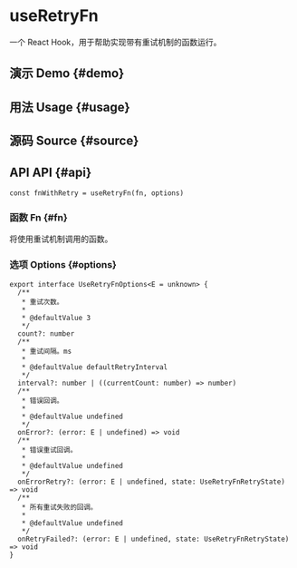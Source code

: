 # useRetryFn


<HooksType category="Utilities" lowLevel />

<Since version="v1.4.0" />

一个 React Hook，用于帮助实现带有重试机制的函数运行。

## 演示 Demo \{#demo}


<App />

## 用法 Usage \{#usage}



## 源码 Source \{#source}


<Source />

## API API \{#api}

```tsx
const fnWithRetry = useRetryFn(fn, options)
```

### 函数 Fn \{#fn}

将使用重试机制调用的函数。

### 选项 Options \{#options}

```tsx
export interface UseRetryFnOptions<E = unknown> {
  /**
   * 重试次数。
   *
   * @defaultValue 3
   */
  count?: number
  /**
   * 重试间隔。ms
   *
   * @defaultValue defaultRetryInterval
   */
  interval?: number | ((currentCount: number) => number)
  /**
   * 错误回调。
   *
   * @defaultValue undefined
   */
  onError?: (error: E | undefined) => void
  /**
   * 错误重试回调。
   *
   * @defaultValue undefined
   */
  onErrorRetry?: (error: E | undefined, state: UseRetryFnRetryState) => void
  /**
   * 所有重试失败的回调。
   *
   * @defaultValue undefined
   */
  onRetryFailed?: (error: E | undefined, state: UseRetryFnRetryState) => void
}
```
